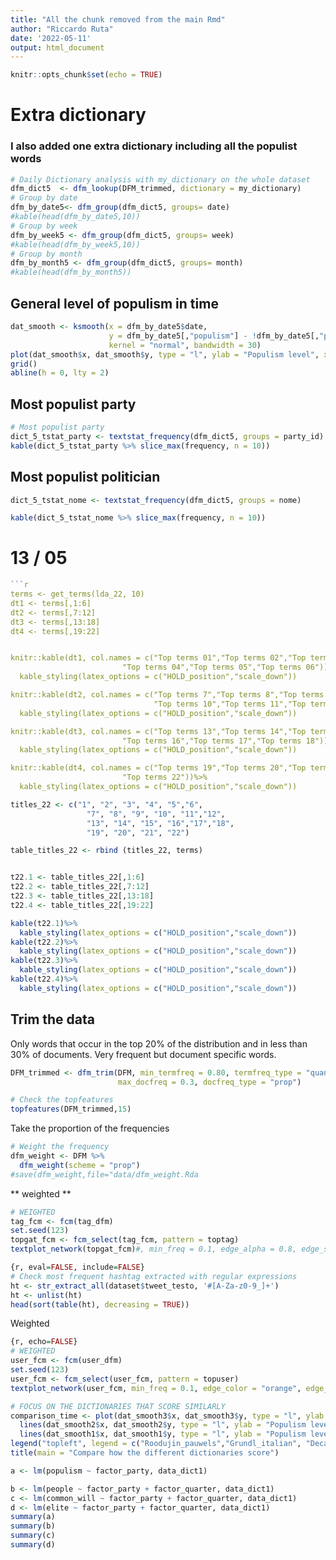 ```yaml
---
title: "All the chunk removed from the main Rmd"
author: "Riccardo Ruta"
date: '2022-05-11'
output: html_document
---
```


```r
knitr::opts_chunk$set(echo = TRUE)
```



# Extra dictionary

### I also added one extra dictionary including all the populist words

```r
# Daily Dictionary analysis with my_dictionary on the whole dataset
dfm_dict5  <- dfm_lookup(DFM_trimmed, dictionary = my_dictionary)
# Group by date
dfm_by_date5<- dfm_group(dfm_dict5, groups= date)
#kable(head(dfm_by_date5,10))
# Group by week
dfm_by_week5 <- dfm_group(dfm_dict5, groups= week)
#kable(head(dfm_by_week5,10))
# Group by month
dfm_by_month5 <- dfm_group(dfm_dict5, groups= month)
#kable(head(dfm_by_month5))
```

## General level of populism in time

```r
dat_smooth <- ksmooth(x = dfm_by_date5$date, 
                      y = dfm_by_date5[,"populism"] - !dfm_by_date5[,"populism"],
                      kernel = "normal", bandwidth = 30)
plot(dat_smooth$x, dat_smooth$y, type = "l", ylab = "Populism level", xlab = "")
grid()
abline(h = 0, lty = 2)
```

## Most populist party

```r
# Most populist party
dict_5_tstat_party <- textstat_frequency(dfm_dict5, groups = party_id)
kable(dict_5_tstat_party %>% slice_max(frequency, n = 10))
```

## Most populist politician

```r
dict_5_tstat_nome <- textstat_frequency(dfm_dict5, groups = nome)

kable(dict_5_tstat_nome %>% slice_max(frequency, n = 10))
```

# 13 / 05 
```r
```r
terms <- get_terms(lda_22, 10)
dt1 <- terms[,1:6]
dt2 <- terms[,7:12]
dt3 <- terms[,13:18]
dt4 <- terms[,19:22]


knitr::kable(dt1, col.names = c("Top terms 01","Top terms 02","Top terms 03",
                         "Top terms 04","Top terms 05","Top terms 06"))%>%
  kable_styling(latex_options = c("HOLD_position","scale_down"))

knitr::kable(dt2, col.names = c("Top terms 7","Top terms 8","Top terms 9",
                                "Top terms 10","Top terms 11","Top terms 12"))%>%
  kable_styling(latex_options = c("HOLD_position","scale_down"))

knitr::kable(dt3, col.names = c("Top terms 13","Top terms 14","Top terms 15",
                         "Top terms 16","Top terms 17","Top terms 18"))%>%
  kable_styling(latex_options = c("HOLD_position","scale_down"))

knitr::kable(dt4, col.names = c("Top terms 19","Top terms 20","Top terms 21",
                         "Top terms 22"))%>%
  kable_styling(latex_options = c("HOLD_position","scale_down"))

```

```r
titles_22 <- c("1", "2", "3", "4", "5","6",
                 "7", "8", "9", "10", "11","12",
                 "13", "14", "15", "16","17","18",
                 "19", "20", "21", "22")

table_titles_22 <- rbind (titles_22, terms)


t22.1 <- table_titles_22[,1:6]
t22.2 <- table_titles_22[,7:12]
t22.3 <- table_titles_22[,13:18]
t22.4 <- table_titles_22[,19:22]

kable(t22.1)%>%
  kable_styling(latex_options = c("HOLD_position","scale_down"))
kable(t22.2)%>%
  kable_styling(latex_options = c("HOLD_position","scale_down"))
kable(t22.3)%>%
  kable_styling(latex_options = c("HOLD_position","scale_down"))
kable(t22.4)%>%
  kable_styling(latex_options = c("HOLD_position","scale_down"))
```



## Trim the data

Only words that occur in the top 20% of the distribution and in less than 30% of documents. Very frequent but document specific words.

```r
DFM_trimmed <- dfm_trim(DFM, min_termfreq = 0.80, termfreq_type = "quantile",
                        max_docfreq = 0.3, docfreq_type = "prop")

# Check the topfeatures
topfeatures(DFM_trimmed,15)
```

Take the proportion of the frequencies

```r
# Weight the frequency
dfm_weight <- DFM %>%
  dfm_weight(scheme = "prop")
#save(dfm_weight,file="data/dfm_weight.Rda
```

** weighted **
```r
# WEIGHTED
tag_fcm <- fcm(tag_dfm)
set.seed(123)
topgat_fcm <- fcm_select(tag_fcm, pattern = toptag)
textplot_network(topgat_fcm)#, min_freq = 0.1, edge_alpha = 0.8, edge_size = 5)
```

```r
{r, eval=FALSE, include=FALSE}
# Check most frequent hashtag extracted with regular expressions
ht <- str_extract_all(dataset$tweet_testo, '#[A-Za-z0-9_]+')
ht <- unlist(ht)
head(sort(table(ht), decreasing = TRUE))
```

Weighted
```r
{r, echo=FALSE}
# WEIGHTED
user_fcm <- fcm(user_dfm)
set.seed(123)
user_fcm <- fcm_select(user_fcm, pattern = topuser)
textplot_network(user_fcm, min_freq = 0.1, edge_color = "orange", edge_alpha = 0.8, edge_size = 5)
```



```r
# FOCUS ON THE DICTIONARIES THAT SCORE SIMILARLY
comparison_time <- plot(dat_smooth3$x, dat_smooth3$y, type = "l", ylab = "Populism level", xlab = "Time", col = "blue",ylim = c(0.5,2))+
  lines(dat_smooth2$x, dat_smooth2$y, type = "l", ylab = "Populism level", xlab = "Time", col = "red") +
  lines(dat_smooth1$x, dat_smooth1$y, type = "l", ylab = "Populism level", xlab = "Time", col = "black")
legend("topleft", legend = c("Roodujin_pauwels","Grundl_italian", "Decadri_Boussalis_Grundl"), fill = c("red", "blue", "Black"))
title(main = "Compare how the different dictionaries score")
```

```r
a <- lm(populism ~ factor_party, data_dict1)

b <- lm(people ~ factor_party + factor_quarter, data_dict1)
c <- lm(common_will ~ factor_party + factor_quarter, data_dict1)
d <- lm(elite ~ factor_party + factor_quarter, data_dict1)
summary(a)
summary(b)
summary(c)
summary(d)
```


